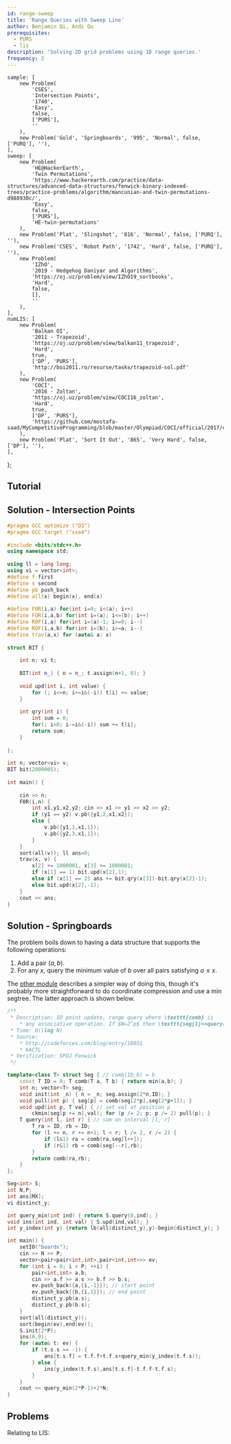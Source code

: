 ```yaml
---
id: range-sweep
title: 'Range Queries with Sweep Line'
author: Benjamin Qi, Andi Qu
prerequisites:
  - PURS
  - lis
description: 'Solving 2D grid problems using 1D range queries.'
frequency: 2
---
```


	sample: [
		new Problem(
			'CSES',
			'Intersection Points',
			'1740',
			'Easy',
			false,
			['PURS'],
			''
		),
		new Problem('Gold', 'Springboards', '995', 'Normal', false, ['PURQ'], ''),
	],
	sweep: [
		new Problem(
			'HE@HackerEarth',
			'Twin Permutations',
			'https://www.hackerearth.com/practice/data-structures/advanced-data-structures/fenwick-binary-indexed-trees/practice-problems/algorithm/mancunian-and-twin-permutations-d988930c/',
			'Easy',
			false,
			['PURS'],
			'HE-twin-permutations'
		),
		new Problem('Plat', 'Slingshot', '816', 'Normal', false, ['PURQ'], ''),
		new Problem('CSES', 'Robot Path', '1742', 'Hard', false, ['PURQ'], ''),
		new Problem(
			'IZhO',
			'2019 - Hedgehog Daniyar and Algorithms',
			'https://oj.uz/problem/view/IZhO19_sortbooks',
			'Hard',
			false,
			[],
			''
		),
	],
	numLIS: [
		new Problem(
			'Balkan OI',
			'2011 - Trapezoid',
			'https://oj.uz/problem/view/balkan11_trapezoid',
			'Hard',
			true,
			['DP', 'PURS'],
			'http://boi2011.ro/resurse/tasks/trapezoid-sol.pdf'
		),
		new Problem(
			'COCI',
			'2016 - Zoltan',
			'https://oj.uz/problem/view/COCI16_zoltan',
			'Hard',
			true,
			['DP', 'PURS'],
			'https://github.com/mostafa-saad/MyCompetitiveProgramming/blob/master/Olympiad/COCI/official/2017/contest3_solutions/solutions.pdf'
		),
		new Problem('Plat', 'Sort It Out', '865', 'Very Hard', false, ['DP'], ''),
	],
};

<FocusProblem problem={problems.sample[0]} />

<FocusProblem problem={problems.sample[1]} />

## Tutorial

<IncompleteSection />

## Solution - Intersection Points

<LanguageSection>

<CPPSection>

```cpp
#pragma GCC optimize ("O3")
#pragma GCC target ("sse4")
 
#include <bits/stdc++.h>
using namespace std;
 
using ll = long long;
using vi = vector<int>;
#define f first
#define s second
#define pb push_back
#define all(x) begin(x), end(x)
 
#define F0R(i,a) for(int i=0; i<(a); i++)
#define FOR(i,a,b) for(int i=(a); i<=(b); i++)
#define R0F(i,a) for(int i=(a)-1; i>=0; i--)
#define ROF(i,a,b) for(int i=(b); i>=a; i--)
#define trav(a,x) for (auto& a: x)
 
struct BIT {
 
	int n; vi t;
 
	BIT(int n_) { n = n_; t.assign(n+1, 0); }
 
	void upd(int i, int value) {
		for (; i<=n; i+=i&(-i)) t[i] += value;
	}
 
	int qry(int i) {
		int sum = 0;
		for(; i>0; i-=i&(-i)) sum += t[i];
		return sum;
	}
 
};
 
int n; vector<vi> v;
BIT bit(2000005);
 
int main() {
 
    cin >> n;
    F0R(i,n) {
        int x1,y1,x2,y2; cin >> x1 >> y1 >> x2 >> y2;
        if (y1 == y2) v.pb({y1,2,x1,x2});
        else {
            v.pb({y1,1,x1,1});
            v.pb({y2,3,x1,1});
        }
    }
    sort(all(v)); ll ans=0;
    trav(x, v) {
        x[2] += 1000001, x[3] += 1000001;
        if (x[1] == 1) bit.upd(x[2],1);
        else if (x[1] == 2) ans += bit.qry(x[3])-bit.qry(x[2]-1);
        else bit.upd(x[2],-1);
    }
    cout << ans;
}
```

</CPPSection>

</LanguageSection>

## Solution - Springboards

<IncompleteSection />

The problem boils down to having a data structure that supports the following operations:

1. Add a pair $(a,b)$.
2. For any $x$, query the minimum value of $b$ over all pairs satisfying $a\le x$.

The [other module](/adv/springboards) describes a simpler way of doing this, though it's probably more straightforward to do coordinate compression and use a min segtree. The latter approach is shown below.

```cpp
/**
 * Description: 1D point update, range query where \texttt{comb} is
 	* any associative operation. If $N=2^p$ then \texttt{seg[1]==query(0,N-1)}.
 * Time: O(\log N)
 * Source:
	* http://codeforces.com/blog/entry/18051
	* KACTL
 * Verification: SPOJ Fenwick
 */

template<class T> struct Seg { // comb(ID,b) = b
	const T ID = 0; T comb(T a, T b) { return min(a,b); }
	int n; vector<T> seg;
	void init(int _n) { n = _n; seg.assign(2*n,ID); }
	void pull(int p) { seg[p] = comb(seg[2*p],seg[2*p+1]); }
	void upd(int p, T val) { // set val at position p
		ckmin(seg[p += n],val); for (p /= 2; p; p /= 2) pull(p); }
	T query(int l, int r) {	// sum on interval [l, r]
		T ra = ID, rb = ID;
		for (l += n, r += n+1; l < r; l /= 2, r /= 2) {
			if (l&1) ra = comb(ra,seg[l++]);
			if (r&1) rb = comb(seg[--r],rb);
		}
		return comb(ra,rb);
	}
};

Seg<int> S;
int N,P;
int ans[MX];
vi distinct_y;

int query_min(int ind) { return S.query(0,ind); }
void ins(int ind, int val) { S.upd(ind,val); }
int y_index(int y) {return lb(all(distinct_y),y)-begin(distinct_y); }

int main() {
	setIO("boards");
	cin >> N >> P;
	vector<pair<pair<int,int>,pair<int,int>>> ev;
	for (int i = 0; i < P; ++i) {
		pair<int,int> a,b;
		cin >> a.f >> a.s >> b.f >> b.s;
		ev.push_back({a,{i,-1}}); // start point
		ev.push_back({b,{i,1}}); // end point
		distinct_y.pb(a.s);
		distinct_y.pb(b.s);
	}
	sort(all(distinct_y));
	sort(begin(ev),end(ev));
	S.init(2*P);
	ins(0,0);
	for (auto& t: ev) {
		if (t.s.s == -1) {
			ans[t.s.f] = t.f.f+t.f.s+query_min(y_index(t.f.s));
		} else {
			ins(y_index(t.f.s),ans[t.s.f]-t.f.f-t.f.s);
		}
	}
	cout << query_min(2*P-1)+2*N;
}
```

## Problems

<Problems problems={problems.sweep} />

Relating to LIS:

<Problems problems={problems.numLIS} />

